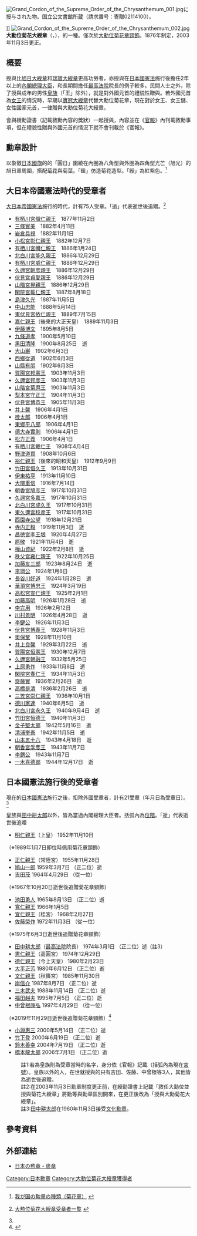 [[File:Grand_Cordon_of_the_Supreme_Order_of_the_Chrysanthemum_001.jpg|thumb]]に授与された物。国立公文書館所蔵（請求番号：寄贈02114100）。</ref>]]
[[File:Grand_Cordon_of_the_Supreme_Order_of_the_Chrysanthemum_002.jpg|thumb]]
{{Japanese|大勲位 菊花 大綬章|だいくんい きっか だいじゅしょう|Daikuni Kikka Daijushou}}
'''大勳位菊花大綬章'''（{{lang-ja|大勲位菊花大綬章}}，{{lang-en|Grand Cordon of the Supreme Order of the Chrysanthemum}}），{{tsl|ja|勲章 (日本)|日本勲章}}的一種。僅次於[[大勳位菊花章頸飾|大勳位菊花章頸飾]]。1876年制定，2003年11月3日更正。

==概要==
授與比[[旭日大綬章|旭日大綬章]]和[[瑞寶大綬章|瑞寶大綬章]]更高功勞者，亦授與在[[日本國憲法|日本國憲法]]施行後擔任2年以上的[[內閣總理大臣|內閣總理大臣]]，和長期間擔任[[最高法院|最高法院]]院長的例子較多。民間人士之外，除了授與成年的男性[[皇族|皇族]]（「王」除外），就是對外國元首的禮貌性贈與。若外國元首為[[女王|女王]]的情況時，早期以[[寶冠章|寶冠大綬章]]代替大勳位菊花章，現在對於女王、女王儲、女性國家元首，一律贈與大勳位菊花大綬章。

會與綬勳證書（記載敘勳內容的獎狀）一起授與，內容並在《[[官報|官報]]》內刊載敘勳事項，但在禮貌性贈與外國元首的情況下就不會刊載於《官報》。

==勳章設計==
以象徵[[日本國旗|日本國旗]]的的「圓日」圍繞在內圈為八角型與外圈為四角型光芒（旭光）的旭日章周圍，搭配[[菊花|菊花]]與菊葉。「鈕」仿造菊花造型。「綬」為紅紫色。<ref>{{ja}}[http://www8.cao.go.jp/intro/kunsho/kikka.html 我が国の勲章の種類（菊花章）] {{Wayback|url=http://www8.cao.go.jp/intro/kunsho/kikka.html |date=20080621084000 }}</ref>

==大日本帝國憲法時代的受章者==
[[大日本帝國憲法|大日本帝國憲法]]施行的時代，計有75人受章。「逝」代表逝世後追贈。<ref name="受章者一覽">{{ja}}[http://www.geocities.jp/nakanolib/giten/kikka2.htm#大勲位菊花大綬章 大勲位菊花大綬章受章者一覧] {{WebCite|url=https://www.webcitation.org/6JdF6AnsU?url=http://www.geocities.jp/nakanolib/giten/kikka2.htm#大勲位菊花大綬章 |date=20130914173913 |dateformat=iso }}</ref>
*[[有栖川宮熾仁親王|有栖川宮熾仁親王]]　1877年11月2日
*[[三條實美|三條實美]]　1882年4月11日
*[[岩倉具視|岩倉具視]]　1882年11月1日
*[[小松宮彰仁親王|小松宮彰仁親王]]　1882年12月7日
*[[有栖川宮幟仁親王|有栖川宮幟仁親王]]　1886年1月24日
*[[北白川宮能久親王|北白川宮能久親王]]　1886年12月29日
*[[有栖川宮威仁親王|有栖川宮威仁親王]]　1886年12月29日
*[[久邇宮朝彦親王|久邇宮朝彦親王]]　1886年12月29日
*[[伏見宮貞愛親王|伏見宮貞愛親王]]　1886年12月29日
*[[山階宮晃親王|山階宮晃親王]]　1886年12月29日
*[[閑院宮載仁親王|閑院宮載仁親王]]　1887年8月18日
*[[島津久光|島津久光]]　1887年11月5日
*[[中山忠能|中山忠能]]　1888年5月14日
*[[東伏見宮依仁親王|東伏見宮依仁親王]]　1889年7月15日
*[[大正天皇|嘉仁親王]]（後來的大正天皇）　1889年11月3日
*[[伊藤博文|伊藤博文]]　1895年8月5日
*[[九條道孝|九條道孝]]　1900年5月10日
*[[黑田清隆|黑田清隆]]　1900年8月25日　逝
*[[大山巖|大山巖]]　1902年6月3日
*[[西鄉從道|西鄉從道]]　1902年6月3日
*[[山縣有朋|山縣有朋]]　1902年6月3日
*[[賀陽宮邦憲王|賀陽宮邦憲王]]　1903年11月3日
*[[久邇宮邦彦王|久邇宮邦彦王]]　1903年11月3日
*[[山階宮菊麿王|山階宮菊麿王]]　1903年11月3日
*[[梨本宮守正王|梨本宮守正王]]　1904年11月3日
*[[伏見宮博恭王|伏見宮博恭王]]　1905年11月3日
*[[井上馨|井上馨]]　1906年4月1日
*[[桂太郎|桂太郎]]　1906年4月1日
*[[東鄉平八郎|東鄉平八郎]]　1906年4月1日
*[[德大寺實則|德大寺實則]]　1906年4月1日
*[[松方正義|松方正義]]　1906年4月1日
*[[有栖川宮栽仁王|有栖川宮栽仁王]]　1908年4月4日
*[[野津道貫|野津道貫]]　1908年10月6日
*[[昭和天皇|裕仁親王]]（後來的昭和天皇）　1912年9月9日
*[[竹田宮恒久王|竹田宮恒久王]]　1913年10月31日
*[[伊東祐亨|伊東祐亨]]　1913年11月10日
*[[大隈重信|大隈重信]]　1916年7月14日
*[[朝香宮鳩彦王|朝香宮鳩彦王]]　1917年10月31日
*[[久邇宮多嘉王|久邇宮多嘉王]]　1917年10月31日
*[[北白川宮成久王|北白川宮成久王]]　1917年10月31日
*[[東久邇宮稔彦王|東久邇宮稔彦王]]　1917年10月31日
*[[西園寺公望|西園寺公望]]　1918年12月21日
*[[寺内正毅|寺内正毅]]　1919年11月3日　逝
*[[李垠|昌徳宮李王垠]]　1920年4月27日
*[[原敬|原敬]]　1921年11月4日　逝
*[[樺山資紀|樺山資紀]]　1922年2月8日　逝
*[[秩父宮雍仁親王|秩父宮雍仁親王]]　1922年10月25日
*[[加藤友三郎|加藤友三郎]]　1923年8月24日　逝
*[[義親王|李堈公]]　1924年1月8日
*[[長谷川好道|長谷川好道]]　1924年1月28日　逝
*[[華頂宮博忠王|華頂宮博忠王]]　1924年3月19日
*[[高松宮宣仁親王|高松宮宣仁親王]]　1925年2月1日
*[[加藤高明|加藤高明]]　1926年1月28日　逝
*[[李完用|李完用]]　1926年2月12日
*[[川村景明|川村景明]]　1926年4月28日　逝
*[[桃山虔一|李鍵公]]　1926年11月3日
*[[伏見宮博義王|伏見宮博義王]]　1928年11月3日
*[[奧保鞏|奧保鞏]]　1928年11月10日
*[[井上良馨|井上良馨]]　1929年3月22日　逝
*[[賀陽宮恒憲王|賀陽宮恒憲王]]　1930年12月7日
*[[久邇宮朝融王|久邇宮朝融王]]　1932年5月25日
*[[上原勇作|上原勇作]]　1933年11月8日　逝
*[[閑院宮春仁王|閑院宮春仁王]]　1934年11月3日
*[[齋藤實|齋藤實]]　1936年2月26日　逝
*[[高橋是清|高橋是清]]　1936年2月26日　逝
*[[三笠宮崇仁親王|三笠宮崇仁親王]]　1936年10月1日
*[[德川家達|德川家達]]　1940年6月5日　逝
*[[北白川宮永久王|北白川宮永久王]]　1940年9月4日　逝
*[[竹田宮恒德王|竹田宮恒德王]]　1940年11月3日
*[[金子堅太郎|金子堅太郎]]　1942年5月16日　逝
*[[清浦奎吾|清浦奎吾]]　1942年11月5日　逝
*[[山本五十六|山本五十六]]　1943年4月18日　逝
*[[朝香宮孚彥王|朝香宮孚彥王]]　1943年11月7日 
*[[李鍝|李鍝公]]　1943年11月7日
*[[一木喜德郎|一木喜德郎]]　1944年12月17日　逝

==日本國憲法施行後的受章者==
現在的[[日本國憲法|日本國憲法]]施行之後，扣除外國受章者，計有21受章（年月日為受章日）。<ref name="受章者一覽"/>

皇族與[[田中耕太郎|田中耕太郎]]以外，皆為當過內閣總理大臣者。括弧內為[[位階|位階]]。「逝」代表逝世後追贈

*[[上皇明仁|明仁親王]]（上皇） 1952年11月10日 
（※1989年1月7日即位時佩用菊花章頸飾）
*[[常陸宮正仁親王|正仁親王]]（常陸宮） 1955年11月28日
*[[鳩山一郎|鳩山一郎]] 1959年3月7日 （正二位）逝
*[[吉田茂|吉田茂]] 1964年4月29日 （從一位） 
（※1967年10月20日逝世後追贈菊花章頸飾）
*[[池田勇人|池田勇人]] 1965年8月13日 （正二位）逝
*[[寬仁親王|寬仁親王]] 1966年1月5日
*[[桂宮宜仁親王|宜仁親王]]（桂宮） 1968年2月27日
*[[佐藤榮作|佐藤榮作]] 1972年11月3日 （從一位） 
（※1975年6月3日逝世後追贈菊花章頸飾）
*[[田中耕太郎|田中耕太郎]]（[[最高法院|最高法院]]院長） 1974年3月1日 （正二位）逝（註3）
*[[高圓宮憲仁親王|憲仁親王]]（高圓宮） 1974年12月29日
*[[德仁|德仁親王]]（今上天皇） 1980年2月23日
*[[大平正芳|大平正芳]] 1980年6月12日 （正二位）逝
*[[秋篠宮文仁親王|文仁親王]]（秋篠宮） 1985年11月30日 
*[[岸信介|岸信介]] 1987年8月7日 （正二位）逝
*[[三木武夫|三木武夫]] 1988年11月14日 （正二位）逝
*[[福田赳夫|福田赳夫]] 1995年7月5日 （正二位）逝
*[[中曾根康弘|中曾根康弘]] 1997年4月29日 （從一位）
（※2019年11月29日逝世後追贈菊花章頸飾）<ref>{{Cite web |url=https://www.sankei.com/smp/politics/news/191227/plt1912270005-s1.html |title=中曽根氏に従一位 大勲位菊花章頸飾を授与 |access-date=2020-02-13 |archive-date=2020-12-11 |archive-url=https://web.archive.org/web/20201211020508/https://www.sankei.com/smp/politics/news/191227/plt1912270005-s1.html |dead-url=no }}</ref>
*[[小淵惠三|小淵惠三]] 2000年5月14日 （正二位）逝 
*[[竹下登|竹下登]] 2000年6月19日 （正二位）逝
*[[鈴木善幸|鈴木善幸]] 2004年7月19日 （正二位）逝
*[[橋本龍太郎|橋本龍太郎]] 2006年7月1日 （正二位）逝

:註1:若為皇族則為受章當時的名字，身分依《官報》記載（括弧內為現在[[宮號|宮號]]）。皇族以外的人，在世就授與的只有吉田、佐藤、中曾根等3人，其他皆為逝世後追贈。
:註2:在2003年11月3日勳章制度更正前，在綬勳證書上記載「敘任大勳位並授與菊花大綬章」將勳等與勳章區別開來，在更正後改為「授與大勳菊花大綬章」。
:註3:[[田中耕太郎|田中耕太郎]]在1960年11月3日接受[[文化勋章_(日本)|文化勳章]]。

==參考資料==
<div class="references-small">
<references />
</div>

==外部連結==
*{{ja}}[https://web.archive.org/web/20080703043308/http://www8.cao.go.jp/intro/kunsho/index.html 日本の勲章・褒章]

{{日本勳章}}

[[Category:日本勳章|Category:日本勳章]]
[[Category:大勳位菊花大綬章獲得者|Category:大勳位菊花大綬章獲得者]]